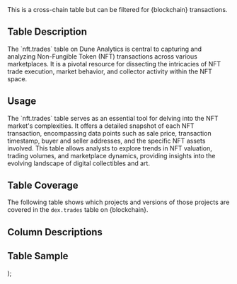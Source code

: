 <div>
    <Info> This is a cross-chain table but can be filtered for {blockchain} transactions.</Info>
    <h2>Table Description</h2>
    <p>
      The `nft.trades` table on Dune Analytics is central to capturing and analyzing Non-Fungible Token (NFT) transactions across various marketplaces. It is a pivotal resource for dissecting the intricacies of NFT trade execution, market behavior, and collector activity within the NFT space.
    </p>
    <h2>Usage</h2>
    <p>
      The `nft.trades` table serves as an essential tool for delving into the NFT market's complexities. It offers a detailed snapshot of each NFT transaction, encompassing data points such as sale price, transaction timestamp, buyer and seller addresses, and the specific NFT assets involved. This table allows analysts to explore trends in NFT valuation, trading volumes, and marketplace dynamics, providing insights into the evolving landscape of digital collectibles and art.
    </p>
    <h2>Table Coverage</h2>
      <p> The following table shows which projects and versions of those projects are covered in the <code>dex.trades</code> table on {blockchain}. </p>
    <NFTCoverage blockchain={blockchain}/>
    <h2>Column Descriptions</h2>
    <ColumnDescriptions tableSchema="nft" tableName="trades" />
    <h2>Table Sample</h2>
    <TableSampleParam tableSchema="nft" tableName="trades" ParamCol="blockchain" ParamValue={blockchain}/>
</div>
);